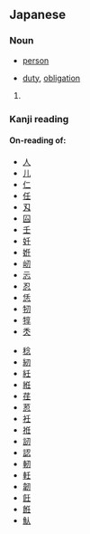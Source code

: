 ==Japanese==

===Noun===
{{ja-noun|h|rom=nin}}

*{{ja-def|人}} [[person]]
*{{ja-def|任}} [[duty]], [[obligation]]

# {{defn|Japanese}}

===Kanji reading===
{{ja-kanjireading|rom=nin}}

====On-reading of:====
{{top2}}
*[[人]]
*[[儿]]
*[[仁]]
*[[任]]
*[[刄]]
*[[囜]]
*[[壬]]
*[[妊]]
*[[姙]]
*[[屻]]
*[[忈]]
*[[忍]]
*[[恁]]
*[[牣]]
*[[犉]]
*[[秂]]
{{mid2}}
*[[稔]]
*[[紉]]
*[[紝]]
*[[絍]]
*[[荏]]
*[[荵]]
*[[衽]]
*[[袵]]
*[[訒]]
*[[認]]
*[[軔]]
*[[軠]]
*[[韌]]
*[[飪]]
*[[餁]]
*[[魜]]
{{bottom}}